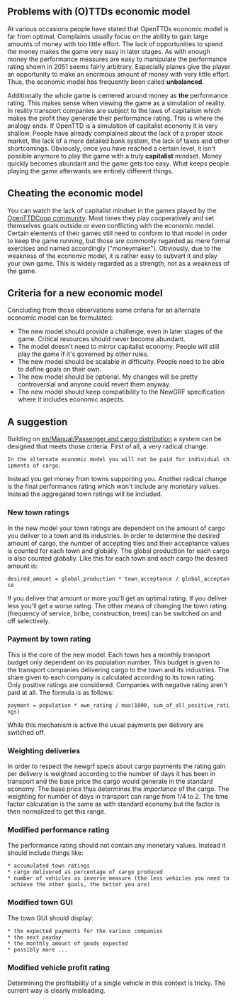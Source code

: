 ==Problems with (O)TTDs economic model==

At various occasions people have stated that OpenTTDs economic model is far from optimal. Complaints usually focus on the ability to gain large amounts of money with too little effort. The lack of opportunities to spend the money makes the game very easy in later stages. As with enough money the performance measures are easy to manipulate the performance rating shown in 2051 seems fairly arbitrary. Especially planes give the player an opportunity to make an enormous amount of money with very little effort. Thus, the economic model has frequently been called '''unbalanced'''.

Additionally the whole game is centered around money as '''the''' performance rating. This makes sense when viewing the game as a simulation of reality. In reality transport companies are subject to the laws of capitalism which makes the profit they generate their performance rating. This is where the analogy ends. If OpenTTD is a simulation of capitalist economy it is very shallow. People have already complained about the lack of a proper stock market, the lack of a more detailed bank system, the lack of taxes and other shortcomings. Obviously, once you have reached a certain level, it isn't possible anymore to play the game with a truly '''capitalist''' mindset. Money quickly becomes abundant and the game gets too easy. What keeps people playing the game afterwards are entirely different things.

==Cheating the economic model==

You can watch the lack of capitalist mindset in the games played by the [http://openttdcoop.org OpenTTDCoop community]. Most times they play cooperatively and set themselves goals outside or even conflicting with the economic model. Certain elements of their games still need to conform to that model in order to keep the game running, but those are commonly regarded as mere formal exercises and named accordingly ("moneymaker"). Obviously, due to the weakness of the economic model, it is rather easy to subvert it and play your own game. This is widely regarded as a strength, not as a weakness of the game.

==Criteria for a new economic model==

Concluding from those observations some criteria for an alternate economic model can be formulated:
* The new model should provide a challenge, even in later stages of the game. Critical resources should never become abundant.
* The model doesn't need to mirror capitalist economy. People will still play the game if it's governed by other rules.
* The new model should be scalable in difficulty. People need to be able to define goals on their own.
* The new model should be optional. My changes will be pretty controversial and anyone could revert them anyway.
* The new model should keep compatibility to the NewGRF specification where it includes economic aspects.

==A suggestion==
Building on [[en/Manual/Passenger and cargo distribution]] a system can be designed that meets those criteria. First of all, a very radical change:

 In the alternate economic model you will not be paid for individual shipments of cargo.

Instead you get money from towns supporting you. Another radical change is the final performance rating which won't include any monetary values. Instead the aggregated town ratings will be included.

===New town ratings===
In the new model your town ratings are dependent on the amount of cargo you deliver to a town and its industries. In order to determine the desired amount of cargo, the number of accepting tiles and their acceptance values is counted for each town and globally. The global production for each cargo is also counted globally. Like this for each town and each cargo the desired amount is:

 desired_amount = global_production * town_acceptance / global_acceptance

If you deliver that amount or more you'll get an optimal rating. If you deliver less you'll get a worse rating. The other means of changing the town rating (frequency of service, bribe, construction, trees) can be switched on and off selectively.

===Payment by town rating===
This is the core of the new model. Each town has a monthly transport budget only dependent on its population number. This budget is given to the transport companies delivering cargo to the town and its industries. The share given to each company is calculated according to its town rating. Only positive ratings are considered. Companies with negative rating aren't paid at all. The formula is as follows:

 payment = population * own_rating / max(1000, sum_of_all_positive_ratings)

While this mechanism is active the usual payments per delivery are switched off.

===Weighting deliveries===
In order to respect the newgrf specs about cargo payments the rating gain per delivery is weighted according to the number of days it has been in transport and the base price the cargo would generate in the standard economy. The base price thus determines the ''importance'' of the cargo. The weighting for number of days in transport can range from 1/4 to 2. The time factor calculation is the same as with standard economy but the factor is then normalized to get this range.

===Modified performance rating===
The performance rating should not contain any monetary values. Instead it should include things like:
 * accumulated town ratings
 * cargo delivered as percentage of cargo produced
 * number of vehicles as inverse measure (the less vehicles you need to achieve the other goals, the better you are)

===Modified town GUI===
The town GUI should display:
 * the expected payments for the various companies
 * the next payday
 * the monthly amount of goods expected
 * possibly more ...

===Modified vehicle profit rating===
Determining the profitability of a single vehicle in this context is tricky. The current way is clearly misleading.